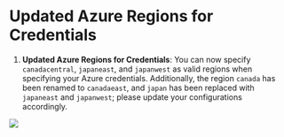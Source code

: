 # Updated Azure Regions for Credentials

1. **Updated Azure Regions for Credentials**: You can now specify `canadacentral`, `japaneast`, and `japanwest` as valid regions when specifying your Azure credentials. Additionally, the region `canada` has been renamed to `canadaeast`, and `japan` has been replaced with `japaneast` and `japanwest`; please update your configurations accordingly.

<Frame caption="Updated Azure Regions for Credentials">
    <img src="../static/images/changelog/azure-openai-credentials.png" />
</Frame>
